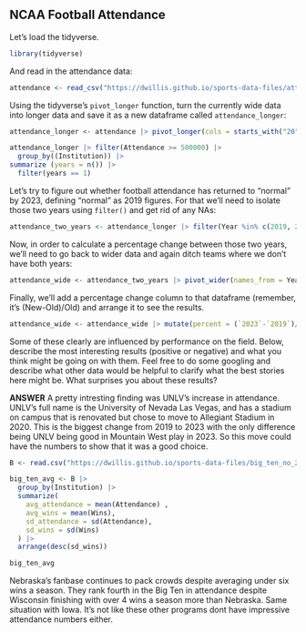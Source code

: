 ## NCAA Football Attendance

Let's load the tidyverse.

```r
library(tidyverse)
```

And read in the attendance data:

```r
attendance <- read_csv("https://dwillis.github.io/sports-data-files/attendance.csv")
```

Using the tidyverse's `pivot_longer` function, turn the currently wide data into longer data and save it as a new dataframe called `attendance_longer`:

```r
attendance_longer <- attendance |> pivot_longer(cols = starts_with("20"), names_to = "Year", values_to = "Attendance")

attendance_longer |> filter(Attendance >= 500000) |>
  group_by((Institution)) |>
summarize (years = n()) |>
  filter(years == 1)
```

Let's try to figure out whether football attendance has returned to "normal" by 2023, defining "normal" as 2019 figures. For that we'll need to isolate those two years using `filter()` and get rid of any NAs:

```r
attendance_two_years <- attendance_longer |> filter(Year %in% c(2019, 2023)) |> na.omit()
```

Now, in order to calculate a percentage change between those two years, we'll need to go back to wider data and again ditch teams where we don't have both years:

```r
attendance_wide <- attendance_two_years |> pivot_wider(names_from = Year, values_from = Attendance) |> na.omit()
```

Finally, we'll add a percentage change column to that dataframe (remember, it's (New-Old)/Old) and arrange it to see the results.

```r
attendance_wide <- attendance_wide |> mutate(percent = (`2023`-`2019`)/`2019`*100)
```

Some of these clearly are influenced by performance on the field. Below, describe the most interesting results (positive or negative) and what you think might be going on with them. Feel free to do some googling and describe what other data would be helpful to clarify what the best stories here might be. What surprises you about these results?

**ANSWER**
A pretty intresting finding was UNLV's increase in attendance. UNLV's full name is the University of Nevada Las Vegas, and has a stadium on campus that is renovated but chose to move to Allegiant Stadium in 2020. This is the biggest change from 2019 to 2023 with the only difference being UNLV being good in Mountain West play in 2023. So this move could have the numbers to show that it was a good choice.
```r
B <- read.csv("https://dwillis.github.io/sports-data-files/big_ten_no_2020.csv")
```


```r
big_ten_avg <- B |>
  group_by(Institution) |>
  summarize(
    avg_attendance = mean(Attendance) ,
    avg_wins = mean(Wins),
    sd_attendance = sd(Attendance),
    sd_wins = sd(Wins)
  ) |>
  arrange(desc(sd_wins))

big_ten_avg

```
Nebraska's fanbase continues to pack crowds despite averaging under six wins a season. They rank fourth in the Big Ten in attendance despite Wisconsin finishing with over 4 wins a season more than Nebraska. Same situation with Iowa. It's not like these other programs dont have impressive attendance numbers either. 
